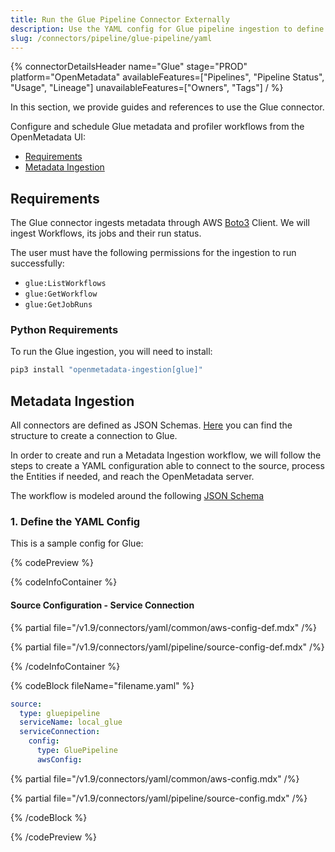```yaml
---
title: Run the Glue Pipeline Connector Externally
description: Use the YAML config for Glue pipeline ingestion to define metadata patterns, connection parameters, and lineage capture logic.
slug: /connectors/pipeline/glue-pipeline/yaml
---
```









{% connectorDetailsHeader
name="Glue"
stage="PROD"
platform="OpenMetadata"
availableFeatures=["Pipelines", "Pipeline Status", "Usage", "Lineage"]
unavailableFeatures=["Owners", "Tags"]
/ %}

In this section, we provide guides and references to use the Glue connector.

Configure and schedule Glue metadata and profiler workflows from the OpenMetadata UI:
- [Requirements](#requirements)
- [Metadata Ingestion](#metadata-ingestion)

<ExternalIngestionDeployment />

## Requirements

The Glue connector ingests metadata through AWS [Boto3](https://boto3.amazonaws.com/v1/documentation/api/latest/reference/services/glue.html) Client.
We will ingest Workflows, its jobs and their run status.

The user must have the following permissions for the ingestion to run successfully:

- `glue:ListWorkflows`
- `glue:GetWorkflow`
- `glue:GetJobRuns`

### Python Requirements

<PythonRequirements />

To run the Glue ingestion, you will need to install:

```bash
pip3 install "openmetadata-ingestion[glue]"
```

## Metadata Ingestion

All connectors are defined as JSON Schemas.
[Here](https://github.com/open-metadata/OpenMetadata/blob/main/openmetadata-spec/src/main/resources/json/schema/entity/services/connections/database/glueConnection.json)
you can find the structure to create a connection to Glue.

In order to create and run a Metadata Ingestion workflow, we will follow
the steps to create a YAML configuration able to connect to the source,
process the Entities if needed, and reach the OpenMetadata server.

The workflow is modeled around the following
[JSON Schema](https://github.com/open-metadata/OpenMetadata/blob/main/openmetadata-spec/src/main/resources/json/schema/metadataIngestion/workflow.json)

### 1. Define the YAML Config

This is a sample config for Glue:

{% codePreview %}

{% codeInfoContainer %}

#### Source Configuration - Service Connection

{% partial file="/v1.9/connectors/yaml/common/aws-config-def.mdx" /%}

{% partial file="/v1.9/connectors/yaml/pipeline/source-config-def.mdx" /%}

<IngestionSinkDef />

<WorkflowConfigDef />

{% /codeInfoContainer %}

{% codeBlock fileName="filename.yaml" %}

```yaml {% isCodeBlock=true %}
source:
  type: gluepipeline 
  serviceName: local_glue
  serviceConnection:
    config:
      type: GluePipeline
      awsConfig:
```
{% partial file="/v1.9/connectors/yaml/common/aws-config.mdx" /%}

{% partial file="/v1.9/connectors/yaml/pipeline/source-config.mdx" /%}

<IngestionSink />

<WorkflowConfig />

{% /codeBlock %}

{% /codePreview %}

<IngestionCli />

